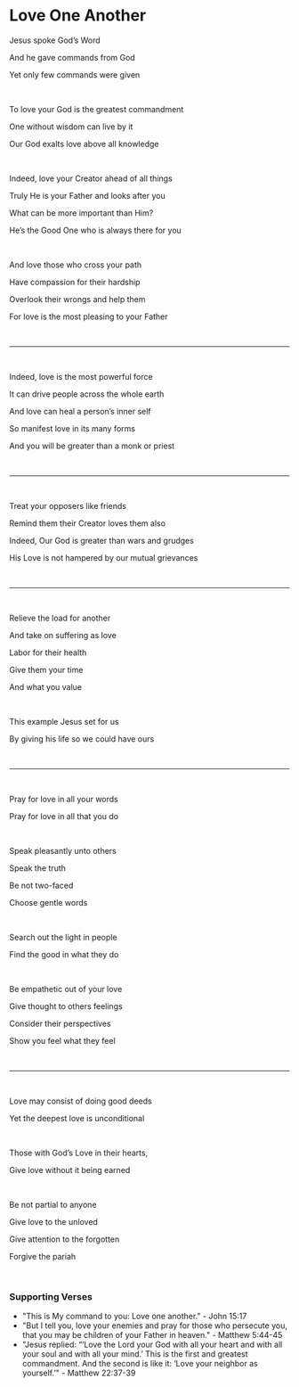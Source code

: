 # Love One Another

Jesus spoke God’s Word

And he gave commands from God

Yet only few commands were given

<br />

To love your God is the greatest commandment

One without wisdom can live by it

Our God exalts love above all knowledge

<br />

Indeed, love your Creator ahead of all things

Truly He is your Father and looks after you

What can be more important than Him?

He’s the Good One who is always there for you

<br />

And love those who cross your path

Have compassion for their hardship

Overlook their wrongs and help them

For love is the most pleasing to your Father

<br />

---

<br />

Indeed, love is the most powerful force

It can drive people across the whole earth

And love can heal a person’s inner self

So manifest love in its many forms

And you will be greater than a monk or priest

<br />

---

<br />

Treat your opposers like friends

Remind them their Creator loves them also

Indeed, Our God is greater than wars and grudges

His Love is not hampered by our mutual grievances

<br />

---

<br />

Relieve the load for another

And take on suffering as love

Labor for their health

Give them your time

And what you value

<br />

This example Jesus set for us

By giving his life so we could have ours

<br />

---

<br />

Pray for love in all your words

Pray for love in all that you do

<br />

Speak pleasantly unto others

Speak the truth

Be not two-faced

Choose gentle words

<br />

Search out the light in people

Find the good in what they do

<br />

Be empathetic out of your love

Give thought to others feelings

Consider their perspectives

Show you feel what they feel

<br />

---

<br />

Love may consist of doing good deeds

Yet the deepest love is unconditional

<br />

Those with God’s Love in their hearts,

Give love without it being earned

<br />

Be not partial to anyone

Give love to the unloved

Give attention to the forgotten

Forgive the pariah

<br />

### Supporting Verses

- "This is My command to you: Love one another." - John 15:17
- "But I tell you, love your enemies and pray for those who persecute you, that you may be children of your Father in heaven." - Matthew 5:44-45
- "Jesus replied: “‘Love the Lord your God with all your heart and with all your soul and with all your mind.’ This is the first and greatest commandment. And the second is like it: ‘Love your neighbor as yourself.’" - Matthew 22:37-39
